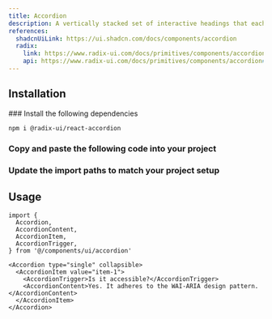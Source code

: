 ```yaml
---
title: Accordion
description: A vertically stacked set of interactive headings that each reveal a section of content.
references:
  shadcnUiLink: https://ui.shadcn.com/docs/components/accordion
  radix:
    link: https://www.radix-ui.com/docs/primitives/components/accordion
    api: https://www.radix-ui.com/docs/primitives/components/accordion#api-reference
---
```


<ComponentPreview name="accordion" withRecipe />

## Installation

<Steps>
### Install the following dependencies

```bash npm2yarn
npm i @radix-ui/react-accordion
```

### Copy and paste the following code into your project

<ComponentSource name="accordion" />

### Update the import paths to match your project setup

</Steps>

## Usage

```tsx
import {
  Accordion,
  AccordionContent,
  AccordionItem,
  AccordionTrigger,
} from '@/components/ui/accordion'
```

```tsx
<Accordion type="single" collapsible>
  <AccordionItem value="item-1">
    <AccordionTrigger>Is it accessible?</AccordionTrigger>
    <AccordionContent>Yes. It adheres to the WAI-ARIA design pattern.</AccordionContent>
  </AccordionItem>
</Accordion>
```
